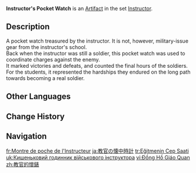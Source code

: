 {{Artifact Infobox
|image = Item Instructor's Pocket Watch.png
|set   = Instructor
|piece = Sands of Eon
}}
{{Description|A stopwatch used not for general timekeeping but to measure the duration of a training session.}}
'''Instructor's Pocket Watch''' is an [[Artifact]] in the set [[Instructor]].

==Description==
A pocket watch treasured by the instructor. It is not, however, military-issue gear from the instructor's school.<br>Back when the instructor was still a soldier, this pocket watch was used to coordinate charges against the enemy.<br>It marked victories and defeats, and counted the final hours of the soldiers.<br>For the students, it represented the hardships they endured on the long path towards becoming a real soldier.

==Other Languages==
{{Other Languages
|en      = Instructor's Pocket Watch
|zhs     = 教官的怀表
|zhs_rm  = Jiàoguān de Huáibiǎo
|zht     = 教官的懷錶
|zht_rm  = Jiàoguān de Huáibiǎo
|zh_tl   = Instructor's Pocket Watch
|ja      = 教官の懐中時計
|ja_rm   = Kyoukan no Kaichuudokei
|ja_tl   = Instructor's Pocket Watch
|ko      = 교관의 회중시계
|ko_rm   = Gyogwan-ui Hoejungsigye
|ko_tl   = Instructor's Pocket Watch
|es      = Reloj de Bolsillo del Instructor
|es_tl   = Pocket Watch of the Instructor
|fr      = Montre de poche de l'Instructeur
|fr_tl   = Pocket Watch of the Instructor
|ru      = Карманные часы инструктора
|ru_tl   = Instructor's Pocket Watch
|th      = Instructor's Pocket Watch
|vi      = Đồng Hồ Giáo Quan
|vi_tl   = Instructor's Watch
|de      = Ausbilderstoppuhr
|de_tl   = Instructor's Stopwatch
|id      = Instructor's Pocket Watch
|pt      = Relógio de Bolso de Instrutor
|pt_tl   = 
|tr      = Eğitmenin Cep Saati
|tr_tl   = Instructor's Stop Watch
|it      = Orologio dell'istruttore
|it_tl   = 
}}

==Change History==
{{Change History|1.0}}

==Navigation==
{{Artifact Set Navbox|Instructor}}

[[fr:Montre de poche de l'Instructeur]]
[[ja:教官の懐中時計]]
[[tr:Eğitmenin Cep Saati]]
[[uk:Кишеньковий годинник військового інструктора]]
[[vi:Đồng Hồ Giáo Quan]]
[[zh:教官的懷錶]]